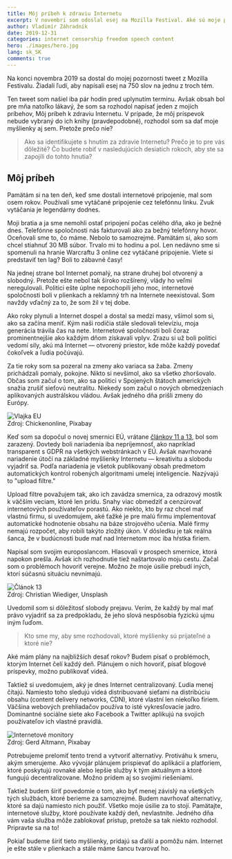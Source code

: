 ```yaml
---
title: Môj príbeh k zdraviu Internetu
excerpt: V novembri som odoslal esej na Mozilla Festival. Aké sú moje plány na boj s cenzúrou?
author: Vladimír Záhradník
date: 2019-12-31
categories: internet censorship freedom speech content
hero: ./images/hero.jpg
lang: sk_SK
comments: true
---
```


Na konci novembra 2019 sa dostal do mojej pozornosti tweet z Mozilla Festivalu. Žiadali ľudí, aby napísali esej na 750 slov na jednu z troch tém.

<div class="Image__Small">
  <Tweet tweetId="1197869086778286080" />
</div>

Ten tweet som našiel iba pár hodín pred uplynutím termínu. Avšak obsah bol pre mňa natoľko lákavý, že som sa rozhodol napísať jeden z mojich príbehov, Môj príbeh k zdraviu Internetu. V prípade, že môj príspevok nebude vybraný do ich knihy (pravdepodobné), rozhodol som sa dať moje myšlienky aj sem. Pretože prečo nie?

> Ako sa identifikujete s hnutím za zdravie Internetu? Prečo je to pre vás dôležité? Čo budete robiť v nasledujúcich desiatich rokoch, aby ste sa zapojili do tohto hnutia?

## Môj príbeh
Pamätám si na ten deň, keď sme dostali internetové pripojenie, mal som osem rokov. Používali sme vytáčané pripojenie cez telefónnu linku. Zvuk vytáčania je legendárny dodnes.

Moji bratia a ja sme nemohli ostať pripojení počas celého dňa, ako je bežné dnes. Telefónne spoločnosti nás fakturovali ako za bežný telefónny hovor. Oceňovali sme to, čo máme. Nebolo to samozrejmé. Pamätám si, ako som chcel stiahnuť 30 MB súbor. Trvalo mi to hodinu a pol. Len nedávno sme si spomenuli na hranie Warcraftu 3 online cez vytáčané pripojenie. Viete si predstaviť ten lag? Boli to zábavné časy!

Na jednej strane bol Internet pomalý, na strane druhej bol otvorený a slobodný. Pretože ešte nebol tak široko rozšírený, vlády ho veľmi neregulovali. Politici ešte úplne nepochopili jeho moc, internetové spoločnosti boli v plienkach a reklamný trh na Internete neexistoval. Som navždy vďačný za to, že som žil v tej dobe.

Ako roky plynuli a Internet dospel a dostal sa medzi masy, všimol som si, ako sa začína meniť. Kým naši rodičia stále sledovali televíziu, moja generácia trávila čas na nete. Internetové spoločnosti boli čoraz prominentnejšie ako každým dňom získavali vplyv. Zrazu si už boli politici vedomí sily, akú má Internet — otvorený priestor, kde môže každý povedať čokoľvek a ľudia počúvajú.

Za tie roky som sa pozeral na zmeny ako variaca sa žaba. Zmeny prichádzali pomaly, pokojne. Nikto si nevšimol, ako sa všetko zhoršovalo. Občas som začul o tom, ako sa politici v Spojených štátoch amerických snažia zrušiť sieťovú neutralitu. Niekedy som začul o nových obmedzeniach aplikovaných austrálskou vládou. Avšak jedného dňa prišli zmeny do Európy.

<div className="Image__Large">
  <img src="./images/eu-flag.jpg" alt="Vlajka EU" />
  <figcaption>Zdroj: Chickenonline, Pixabay</figcaption>
</div>

Keď som sa dopočul o novej smernici EÚ, vrátane [článkov 11 a 13][article-13], bol som zarazený. Dovtedy boli nariadenia iba nepríjemnosť, ako napríklad transparent s GDPR na všetkých webstránkach v EÚ. Avšak navrhované nariadenie útočí na základné myšlienky Internetu — kreativitu a slobodu vyjadriť sa. Podľa nariadenia je všetok publikovaný obsah predmetom automatických kontrol robených algoritmami umelej inteligencie. Nazývajú to "upload filtre."

Upload filtre považujem tak, ako ich zavádza smernica, za odrazový mostík k väčším veciam, ktoré len prídu. Snahy viac obmedziť a cenzúrovať internetových používateľov porastú. Ako niekto, kto by raz chcel mať vlastnú firmu, si uvedomujem, aké ťažké je pre malú firmu implementovať automatické hodnotenie obsahu na báze strojového učenia. Malé firmy nemajú rozpočet, aby robili takýto zložitý úkon. V dôsledku je tak reálna šanca, že v budúcnosti bude mať nad Internetom moc iba hŕstka firiem. 

Napísal som svojim europoslancom. Hlasovali v prospech smernice, ktorá napokon prešla. Avšak ich rozhodnutie tiež naštartovalo moju cestu. Začal som o problémoch hovoriť verejne. Možno že moje úsilie prebudí iných, ktorí súčasnú situáciu nevnímajú.

<div className="Image__Large">
  <img src="./images/article13-rally.jpg" alt="Článok 13" />
  <figcaption>Zdroj: Christian Wiediger, Unsplash</figcaption>
</div>

Uvedomil som si dôležitosť slobody prejavu. Verím, že každý by mal mať právo vyjadriť sa za predpokladu, že jeho slová nespôsobia fyzickú ujmu iným ľuďom.

> Kto sme my, aby sme rozhodovali, ktoré myšlienky sú prijateľné a ktoré nie?

Aké mám plány na najbližších desať rokov? Budem písať o problémoch, ktorým Internet čelí každý deň. Plánujem o nich hovoriť, písať blogové príspevky, možno publikovať videá.

Taktiež si uvedomujem, aký je dnes Internet centralizovaný. Ľudia menej čítajú. Namiesto toho sledujú videá distribuované sieťami na distribúciu obsahu (content delivery networks, CDN), ktoré vlastní len niekoľko firiem. Väčšina webových prehliadačov používa to isté vykresľovacie jadro. Dominantné sociálne siete ako Facebook a Twitter aplikujú na svojich používateľov ich vlastné pravidlá.

<div className="Image__Large">
  <img src="./images/monitor.jpg" alt="Internetové monitory" />
  <figcaption>Zdroj: Gerd Altmann, Pixabay</figcaption>
</div>

Potrebujeme prelomiť tento trend a vytvoriť alternatívy. Protiváhu k smeru, akým smerujeme. Ako vývojár plánujem prispievať do aplikácií a platforiem, ktoré poskytujú rovnaké alebo lepšie služby k tým aktuálnym a ktoré fungujú decentralizovane. Možno prídem aj so svojimi riešeniami.

Taktiež budem šíriť povedomie o tom, ako byť menej závislý na všetkých tých službách, ktoré berieme za samozrejmé. Budem navrhovať alternatívy, ktoré sa dajú namiesto nich použiť. Všetko moje úsilie za to stojí. Pamätajte, internetové služby, ktoré používate každý deň, nevlastníte. Jedného dňa vám vaša služba môže zablokovať prístup, pretože sa tak niekto rozhodol. Pripravte sa na to!

Pokiaľ budeme šíriť tieto myšlienky, pridajú sa ďalší a pomôžu nám. Internet je ešte stále v plienkach a stále máme šancu tvarovať ho.

[//]: # (Used references)
[article-13]: https://www.article13.org/